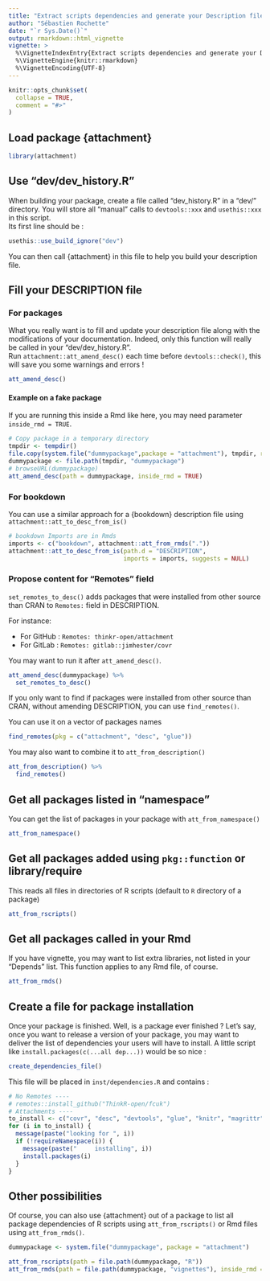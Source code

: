 ```yaml
---
title: "Extract scripts dependencies and generate your Description file"
author: "Sébastien Rochette"
date: "`r Sys.Date()`"
output: rmarkdown::html_vignette
vignette: >
  %\VignetteIndexEntry{Extract scripts dependencies and generate your Description file}
  %\VignetteEngine{knitr::rmarkdown}
  %\VignetteEncoding{UTF-8}
---
```


<script type="text/javascript">
$(document).ready(function () {
  window.initializeCodeFolding("show" === "show");
});
</script>

```r
knitr::opts_chunk$set(
  collapse = TRUE,
  comment = "#>"
)
```

## Load package {attachment}
```r
library(attachment)
```

## Use "dev/dev_history.R"

When building your package, create a file called "dev_history.R" in a "dev/" directory. You will store all "manual" calls to `devtools::xxx` and `usethis::xxx` in this script.  
Its first line should be :

```r
usethis::use_build_ignore("dev")
```

You can then call {attachment} in this file to help you build your description file.

## Fill your DESCRIPTION file
### For packages
What you really want is to fill and update your description file along with the modifications of your documentation. Indeed, only this function will really be called in your "dev/dev_history.R".  
Run `attachment::att_amend_desc()` each time before `devtools::check()`, this will save you some warnings and errors !

```r
att_amend_desc()
```

#### Example on a fake package

If you are running this inside a Rmd like here, you may need parameter `inside_rmd = TRUE`.  

```r
# Copy package in a temporary directory
tmpdir <- tempdir()
file.copy(system.file("dummypackage",package = "attachment"), tmpdir, recursive = TRUE)
dummypackage <- file.path(tmpdir, "dummypackage")
# browseURL(dummypackage)
att_amend_desc(path = dummypackage, inside_rmd = TRUE)
```

### For bookdown
You can use a similar approach for a {bookdown} description file using `attachment::att_to_desc_from_is()`

```r
# bookdown Imports are in Rmds
imports <- c("bookdown", attachment::att_from_rmds("."))
attachment::att_to_desc_from_is(path.d = "DESCRIPTION",
                                imports = imports, suggests = NULL)
```

### Propose content for "Remotes" field

`set_remotes_to_desc()` adds packages that were installed from other source than CRAN to `Remotes:` field in DESCRIPTION.  

For instance:

- For GitHub : `Remotes: thinkr-open/attachment`
- For GitLab : `Remotes: gitlab::jimhester/covr`

You may want to run it after `att_amend_desc()`.

```r
att_amend_desc(dummypackage) %>%
  set_remotes_to_desc()
```

If you only want to find if packages were installed from other source than CRAN, without amending DESCRIPTION, you can use `find_remotes()`.

You can use it on a vector of packages names 
```r
find_remotes(pkg = c("attachment", "desc", "glue"))
```

You may also want to combine it to `att_from_description()`
```r
att_from_description() %>%
  find_remotes()
```


## Get all packages listed in "namespace"
You can get the list of packages in your package with `att_from_namespace()`

```r
att_from_namespace()
```

## Get all packages added using `pkg::function` or library/require
This reads all files in directories of R scripts (default to `R` directory of a package)

```r
att_from_rscripts()
```

## Get all packages called in your Rmd
If you have vignette, you may want to list extra libraries, not listed in your "Depends" list. This function applies to any Rmd file, of course.

```r
att_from_rmds()
```

## Create a file for package installation
Once your package is finished. Well, is a package ever finished ? Let's say, once you want to release a version of your package, you may want to deliver the list of dependencies your users will have to install. A little script like `install.packages(c(...all dep...))` would be so nice :

```r
create_dependencies_file()
```

This file will be placed in `inst/dependencies.R` and contains :

```r
# No Remotes ----
# remotes::install_github("ThinkR-open/fcuk")
# Attachments ----
to_install <- c("covr", "desc", "devtools", "glue", "knitr", "magrittr", "rmarkdown", "stats", "stringr", "testthat", "utils")
for (i in to_install) {
  message(paste("looking for ", i))
  if (!requireNamespace(i)) {
    message(paste("     installing", i))
    install.packages(i)
  }
}
```

## Other possibilities

Of course, you can also use {attachment} out of a package to list all package dependencies of R scripts using `att_from_rscripts()` or Rmd files using `att_from_rmds()`.

```r
dummypackage <- system.file("dummypackage", package = "attachment")

att_from_rscripts(path = file.path(dummypackage, "R"))
att_from_rmds(path = file.path(dummypackage, "vignettes"), inside_rmd = TRUE)
```


